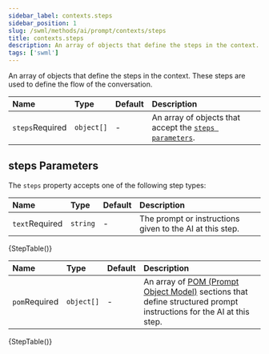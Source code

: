 ```yaml
---
sidebar_label: contexts.steps
sidebar_position: 1
slug: /swml/methods/ai/prompt/contexts/steps
title: contexts.steps
description: An array of objects that define the steps in the context.
tags: ['swml']
---
```



[swaig.functions]: /swml/methods/ai/swaig/functions

An array of objects that define the steps in the context.
These steps are used to define the flow of the conversation.

| Name                                                  | Type       | Default | Description                                                                  |
|:------------------------------------------------------|:-----------|:--------|:-----------------------------------------------------------------------------|
| `steps`<span className="required-arg">Required</span> | `object[]` | -       | An array of objects that accept the [`steps parameters`](#steps-parameters). |


## steps Parameters

The `steps` property accepts one of the following step types:

<Tabs>
<TabItem value="text-step" label="Text Step">
<Tables>

| Name                                                           | Type       | Default                    | Description                                                                                                                                                                                                                                                                                  |
|:---------------------------------------------------------------|:-----------|:---------------------------|:---------------------------------------------------------------------------------------------------------------------------------------------------------------------------------------------------------------------------------------------------------------------------------------------|
| `text`<span className="required-arg">Required</span>           | `string`   | -                          | The prompt or instructions given to the AI at this step.                                                                                                                                                     |

{StepTable()}

</Tables>
</TabItem>
<TabItem value="pom-step" label="POM Step">
<Tables>

| Name                                                           | Type       | Default                    | Description                                                                                                                                                                                                                                                                                  |
|:---------------------------------------------------------------|:-----------|:---------------------------|:---------------------------------------------------------------------------------------------------------------------------------------------------------------------------------------------------------------------------------------------------------------------------------------------|
| `pom`<span className="required-arg">Required</span>           | `object[]`   | -                          | An array of [POM (Prompt Object Model)](/swml/methods/ai/prompt/pom) sections that define structured prompt instructions for the AI at this step.                                                                                                                                                     |

{StepTable()}

</Tables>
</TabItem>
</Tabs>